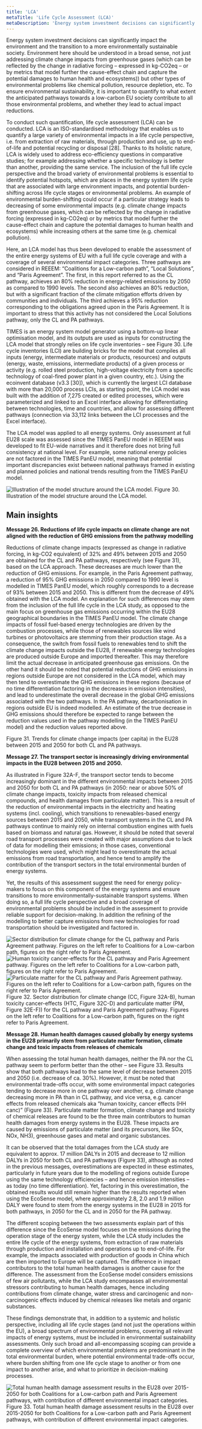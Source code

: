 ```yaml
---
title: 'LCA'
metaTitle: 'Life Cycle Assessment (LCA)'
metaDescription: 'Energy system investment decisions can significantly impact the environment and the transition to a more environmentally sustainable society. To ensure environmental sustainability, it is important to quantify to what extent the anticipated pathways towards a low-carbon EU society contribute to all those environmental problems, and whether they lead to actual impact reductions.'
---
```



Energy system investment decisions can significantly impact the environment and the transition to a more environmentally sustainable society. Environment here should be understood in a broad sense, not just addressing climate change impacts from greenhouse gases (which can be reflected by the change in radiative forcing – expressed in kg-CO2eq – or by metrics that model further the cause-effect chain and capture the potential damages to human health and ecosystems)) but other types of environmental problems like chemical pollution, resource depletion, etc. To ensure environmental sustainability, it is important to quantify to what extent the anticipated pathways towards a low-carbon EU society contribute to all those environmental problems, and whether they lead to actual impact reductions.

To conduct such quantification, life cycle assessment (LCA) can be conducted. LCA is an ISO-standardised methodology that enables us to quantify a large variety of environmental impacts in a life cycle perspective, i.e. from extraction of raw materials, through production and use, up to end-of-life and potential recycling or disposal [28]. Thanks to its holistic nature, LCA is widely used to address eco-efficiency questions in comparative studies; for example addressing whether a specific technology is better than another, providing the same service. The inclusion of the full life cycle perspective and the broad variety of environmental problems is essential to identify potential hotspots, which are places in the energy system life cycle that are associated with large environment impacts, and potential burden-shifting across life cycle stages or environmental problems. An example of environmental burden-shifting could occur if a particular strategy leads to decreasing of some environmental impacts (e.g. climate change impacts from greenhouse gases, which can be reflected by the change in radiative forcing (expressed in kg-CO2eq) or by metrics that model further the cause-effect chain and capture the potential damages to human health and ecosystems) while increasing others at the same time (e.g. chemical pollution).

Here, an LCA model has thus been developed to enable the assessment of the entire energy systems of EU with a full life cycle coverage and with a coverage of several environmental impact categories. Three pathways are considered in REEEM: “Coalitions for a Low-carbon path”, “Local Solutions”, and “Paris Agreement”. The first, in this report referred to as the CL pathway, achieves an 80% reduction in energy-related emissions by 2050 as compared to 1990 levels. The second also achieves an 80% reduction, but with a significant fraction of the climate mitigation efforts driven by communities and individuals. The third achieves a 95% reduction corresponding to the obligations agreed upon in the Paris Agreement. It is important to stress that this activity has not considered the Local Solutions pathway, only the CL and PA pathways.

TIMES is an energy system model generator using a bottom-up linear optimisation model, and its outputs are used as inputs for constructing the LCA model that strongly relies on life cycle inventories – see Figure 30. Life cycle inventories (LCI) are building bricks for the model that compiles all inputs (energy, intermediate materials or products, resources) and outputs (energy, waste, emissions, intermediate products) of a given process or activity (e.g. rolled steel production, high-voltage electricity from a specific technology of coal-fired power plant in a given country, etc.). Using the ecoinvent database (v3.3 [30]), which is currently the largest LCI database with more than 20,000 process LCIs, as starting point, the LCA model was built with the addition of 7,275 created or edited processes, which were parameterized and linked to an Excel interface allowing for differentiating between technologies, time and countries, and allow for assessing different pathways (connection via 33,112 links between the LCI processes and the Excel interface).

The LCA model was applied to all energy systems. Only assessment at full EU28 scale was assessed since the TIMES PanEU model in REEEM was developed to fit EU-wide narratives and it therefore does not bring full consistency at national level. For example, some national energy policies are not factored in the TIMES PanEU model, meaning that potential important discrepancies exist between national pathways framed in existing and planned policies and national trends resulting from the TIMES PanEU model.
 
![Illustration of the model structure around the LCA model.](./1_lca_figure30.png)
Figure 30. Illustration of the model structure around the LCA model.

## Main insights

**Message 26. Reductions of life cycle impacts on climate change are not aligned with the reduction of GHG emissions from the pathway modelling**

Reductions of climate change impacts (expressed as change in radiative forcing, in kg-CO2 equivalent) of 32% and 49% between 2015 and 2050 are obtained for the CL and PA pathways, respectively (see Figure 31), based on the LCA approach. These decreases are much lower than the reduction of GHG emissions. For example, in the Paris Agreement pathway, a reduction of 95% GHG emissions in 2050 compared to 1990 level is modelled in TIMES PanEU model, which roughly corresponds to a decrease of 93% between 2015 and 2050. This is different from the decrease of 49% obtained with the LCA model. An explanation for such differences may stem from the inclusion of the full life cycle in the LCA study, as opposed to the main focus on greenhouse gas emissions occurring within the EU28 geographical boundaries in the TIMES PanEU model. The climate change impacts of fossil fuel-based energy technologies are driven by the combustion processes, while those of renewables sources like wind turbines or photovoltaics are stemming from their production stage. As a consequence, the switch from fossil fuels to renewables tend to shift the climate change impacts outside the EU28, if renewable energy technologies are produced outside Europe and imported thereafter. This may therefore limit the actual decrease in anticipated greenhouse gas emissions. On the other hand it should be noted that potential reductions of GHG emissions in regions outside Europe are not considered in the LCA model, which may then tend to overestimate the GHG emissions in these regions (because of no time differentiation factoring in the decreases in emission intensities), and lead to underestimate the overall decrease in the global GHG emissions associated with the two pathways. In the PA pathway, decarbonisation in regions outside EU is indeed modelled. An estimate of the true decrease in GHG emissions should therefore be expected to range between the reduction values used in the pathway modelling (in the TIMES PanEU model) and the reduction values reported above.

<RenderCharts config={{lca1}} />

Figure 31. Trends for climate change impacts (per capita) in the EU28 between 2015 and 2050 for both CL and PA pathways.

**Message 27. The transport sector is increasingly driving environmental impacts in the EU28 between 2015 and 2050.**

As illustrated in Figure 32A-F, the transport sector tends to become increasingly dominant in the different environmental impacts between 2015 and 2050 for both CL and PA pathways (in 2050: near or above 50% of climate change impacts, toxicity impacts from released chemical compounds, and health damages from particulate matter). This is a result of the reduction of environmental impacts in the electricity and heating systems (incl. cooling), which transitions to renewables-based energy sources between 2015 and 2050, while transport systems in the CL and PA pathways continue to mainly rely on internal combustion engines with fuels based on biomass and natural gas. However, it should be noted that several road transport processes were created with major assumptions due to lack of data for modelling their emissions; in those cases, conventional technologies were used, which might lead to overestimate the actual emissions from road transportation, and hence tend to amplify the contribution of the transport sectors in the total environmental burden of energy systems.

Yet, the results of this assessment suggest the need for energy policy-makers to focus on this component of the energy systems and ensure transitions to more environmentally-sustainable transport systems. When doing so, a full life cycle perspective and a broad coverage of environmental problems should be included in the assessment to provide reliable support for decision-making. In addition the refining of the modelling to better capture emissions from new technologies for road transportation should be investigated and factored in.

![Sector distribution for climate change for the CL pathway and Paris Agreement pathway. Figures on the left refer to Coalitions for a Low-carbon path, figures on the right refer to Paris Agreement.](./1_lca_figure32a-b.png)
![Human toxicity cancer-effects for the CL pathway and Paris Agreement pathway. Figures on the left refer to Coalitions for a Low-carbon path, figures on the right refer to Paris Agreement.](./1_lca_figure32c-d.png)
![Particulate matter for the CL pathway and Paris Agreement pathway. Figures on the left refer to Coalitions for a Low-carbon path, figures on the right refer to Paris Agreement.](./1_lca_figure32e-f.png) 
Figure 32. Sector distribution for climate change (CC, Figure 32A-B), human toxicity cancer-effects (HTC, Figure 32C-D) and particulate matter (PM, Figure 32E-F)) for the CL pathway and Paris Agreement pathway. Figures on the left refer to Coalitions for a Low-carbon path, figures on the right refer to Paris Agreement.

**Message 28. Human health damages caused globally by energy systems in the EU28 primarily stem from particulate matter formation, climate change and toxic impacts from releases of chemicals**

When assessing the total human health damages, neither the PA nor the CL pathway seem to perform better than the other – see Figure 33. Results show that both pathways lead to the same level of decrease between 2015 and 2050 (i.e. decrease of ca. 30%). However, it must be noted that environmental trade-offs occur, with some environmental impact categories tending to decrease more in one pathway over another, e.g. climate change decreasing more in PA than in CL pathway, and vice versa, e.g. cancer effects from released chemicals aka “human toxicity, cancer effects (HH canc)” (Figure 33). Particulate matter formation, climate change and toxicity of chemical releases are found to be the three main contributors to human health damages from energy systems in the EU28. These impacts are caused by emissions of particulate matter (and its precursors, like SOx, NOx, NH3), greenhouse gases and metal and organic substances.

It can be observed that the total damages from the LCA study are equivalent to approx. 17 million DALYs in 2015 and decrease to 12 million DALYs in 2050 for both CL and PA pathways (Figure 33), although as noted in the previous messages, overestimations are expected in these estimates, particularly in future years due to the modelling of regions outside Europe using the same technology efficiencies – and hence emission intensities – as today (no time differentiation). Yet, factoring in this overestimation, the obtained results would still remain higher than the results reported when using the EcoSense model, where approximately 2.8, 2.0 and 1.9 million DALY were found to stem from the energy systems in the EU28 in 2015 for both pathways, in 2050 for the CL and in 2050 for the PA pathway.

The different scoping between the two assessments explain part of this difference since the EcoSense model focuses on the emissions during the operation stage of the energy system, while the LCA study includes the entire life cycle of the energy systems, from extraction of raw materials through production and installation and operations up to end-of-life. For example, the impacts associated with production of goods in China which are then imported to Europe will be captured. The difference in impact contributors to the total human health damages is another cause for the difference. The assessment from the EcoSense model considers emissions of few air pollutants, while the LCA study encompasses all environmental stressors contributing to human health damages, hence including contributions from climate change, water stress and carcinogenic and non-carcinogenic effects induced by chemical releases like metals and organic substances.

These findings demonstrate that, in addition to a systemic and holistic perspective, including all life cycle stages (and not just the operations within the EU), a broad spectrum of environmental problems, covering all relevant impacts of energy systems, must be included in environmental sustainability assessments. Only such broad and all-encompassing scoping can provide a complete overview of which environmental problems are predominant in the total environmental burden, where potential environmental trade-offs occur, where burden shifting from one life cycle stage to another or from one impact to another arise, and what to prioritize in decision-making processes.

![Total human health damage assessment results in the EU28 over 2015-2050 for both Coalitions for a Low-carbon path and Paris Agreement pathways, with contribution of different environmental impact categories.](./1_lca_figure33.png) 
Figure 33. Total human health damage assessment results in the EU28 over 2015-2050 for both Coalitions for a Low-carbon path and Paris Agreement pathways, with contribution of different environmental impact categories.
